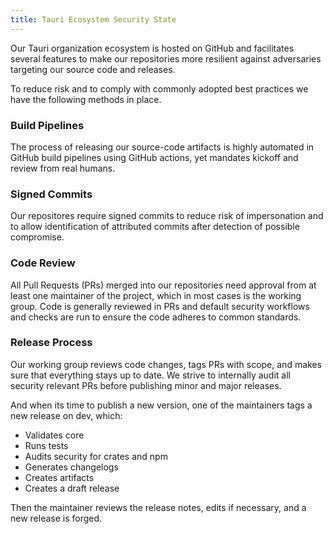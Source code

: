 ```yaml
---
title: Tauri Ecosystem Security State
---
```



Our Tauri organization ecosystem is hosted on GitHub and facilitates several
features to make our repositories more resilient against adversaries targeting
our source code and releases.

To reduce risk and to comply with commonly adopted best practices we have the following methods
in place.

### Build Pipelines

The process of releasing our source-code artifacts is highly automated
in GitHub build pipelines using GitHub actions, yet mandates kickoff and review from real humans.

### Signed Commits

Our repositores require signed commits to reduce risk of impersonation and
to allow identification of attributed commits after detection of possible compromise.

###  Code Review

All Pull Requests (PRs) merged into our repositories need approval from at least one maintainer of the
project, which in most cases is the working group.
Code is generally reviewed in PRs and default security workflows and checks are run to ensure
the code adheres to common standards.

### Release Process

Our working group reviews code changes, tags PRs with scope, and makes sure that everything stays up to date.
We strive to internally audit all security relevant PRs before publishing minor and major releases.

And when its time to publish a new version, one of the maintainers tags a new release on dev, which:

- Validates core
- Runs tests
- Audits security for crates and npm
- Generates changelogs
- Creates artifacts
- Creates a draft release

Then the maintainer reviews the release notes, edits if necessary, and a new release is forged.